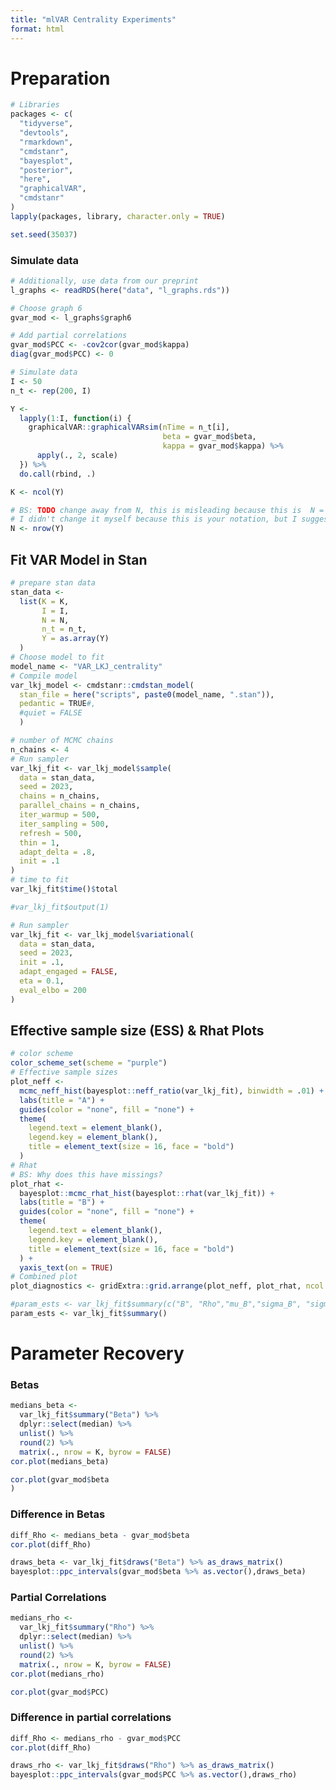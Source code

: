 ```yaml
---
title: "mlVAR Centrality Experiments"
format: html
---
```


# Preparation


```r
# Libraries
packages <- c(
  "tidyverse",
  "devtools",
  "rmarkdown",
  "cmdstanr",
  "bayesplot",
  "posterior",
  "here",
  "graphicalVAR",
  "cmdstanr"
)
lapply(packages, library, character.only = TRUE)

set.seed(35037)
```

### Simulate data
```r
# Additionally, use data from our preprint
l_graphs <- readRDS(here("data", "l_graphs.rds"))

# Choose graph 6
gvar_mod <- l_graphs$graph6

# Add partial correlations
gvar_mod$PCC <- -cov2cor(gvar_mod$kappa)
diag(gvar_mod$PCC) <- 0

# Simulate data
I <- 50
n_t <- rep(200, I)

Y <-
  lapply(1:I, function(i) {
    graphicalVAR::graphicalVARsim(nTime = n_t[i],
                                  beta = gvar_mod$beta,
                                  kappa = gvar_mod$kappa) %>%
      apply(., 2, scale)
  }) %>%
  do.call(rbind, .)

K <- ncol(Y) 

# BS: TODO change away from N, this is misleading because this is  N = tp*n
# I didn't change it myself because this is your notation, but I suggest NR instead
N <- nrow(Y)
```

## Fit VAR Model in Stan
```r
# prepare stan data
stan_data <-
  list(K = K,
       I = I,
       N = N,
       n_t = n_t,
       Y = as.array(Y)
  )
# Choose model to fit
model_name <- "VAR_LKJ_centrality"
# Compile model
var_lkj_model <- cmdstanr::cmdstan_model(
  stan_file = here("scripts", paste0(model_name, ".stan")),
  pedantic = TRUE#, 
  #quiet = FALSE
  )

```

```r
# number of MCMC chains
n_chains <- 4
# Run sampler
var_lkj_fit <- var_lkj_model$sample(
  data = stan_data,
  seed = 2023,
  chains = n_chains,
  parallel_chains = n_chains,
  iter_warmup = 500,
  iter_sampling = 500,
  refresh = 500,
  thin = 1,
  adapt_delta = .8,
  init = .1
)
# time to fit
var_lkj_fit$time()$total

#var_lkj_fit$output(1)
```


```r
# Run sampler
var_lkj_fit <- var_lkj_model$variational(
  data = stan_data,
  seed = 2023,
  init = .1,
  adapt_engaged = FALSE,
  eta = 0.1, 
  eval_elbo = 200
)
```

## Effective sample size (ESS) & Rhat Plots
```r
# color scheme
color_scheme_set(scheme = "purple")
# Effective sample sizes
plot_neff <-
  mcmc_neff_hist(bayesplot::neff_ratio(var_lkj_fit), binwidth = .01) +
  labs(title = "A") +
  guides(color = "none", fill = "none") +
  theme(
    legend.text = element_blank(),
    legend.key = element_blank(),
    title = element_text(size = 16, face = "bold")
  )
# Rhat
# BS: Why does this have missings?
plot_rhat <-
  bayesplot::mcmc_rhat_hist(bayesplot::rhat(var_lkj_fit)) +
  labs(title = "B") +
  guides(color = "none", fill = "none") +
  theme(
    legend.text = element_blank(),
    legend.key = element_blank(),
    title = element_text(size = 16, face = "bold")
  ) +
  yaxis_text(on = TRUE)
# Combined plot
plot_diagnostics <- gridExtra::grid.arrange(plot_neff, plot_rhat, ncol = 2)
```

```r
#param_ests <- var_lkj_fit$summary(c("B", "Rho","mu_B","sigma_B", "sigma_theta"))
param_ests <- var_lkj_fit$summary()
```

# Parameter Recovery

### Betas
```r
medians_beta <-
  var_lkj_fit$summary("Beta") %>% 
  dplyr::select(median) %>% 
  unlist() %>% 
  round(2) %>% 
  matrix(., nrow = K, byrow = FALSE)
cor.plot(medians_beta)

cor.plot(gvar_mod$beta
)
```

### Difference in Betas
```r
diff_Rho <- medians_beta - gvar_mod$beta
cor.plot(diff_Rho)
```

```r
draws_beta <- var_lkj_fit$draws("Beta") %>% as_draws_matrix()
bayesplot::ppc_intervals(gvar_mod$beta %>% as.vector(),draws_beta)
```

### Partial Correlations
```r
medians_rho <-
  var_lkj_fit$summary("Rho") %>% 
  dplyr::select(median) %>% 
  unlist() %>% 
  round(2) %>% 
  matrix(., nrow = K, byrow = FALSE)
cor.plot(medians_rho)

cor.plot(gvar_mod$PCC)

```

### Difference in partial correlations
```r
diff_Rho <- medians_rho - gvar_mod$PCC
cor.plot(diff_Rho)
```


```r
draws_rho <- var_lkj_fit$draws("Rho") %>% as_draws_matrix()
bayesplot::ppc_intervals(gvar_mod$PCC %>% as.vector(),draws_rho)
```







